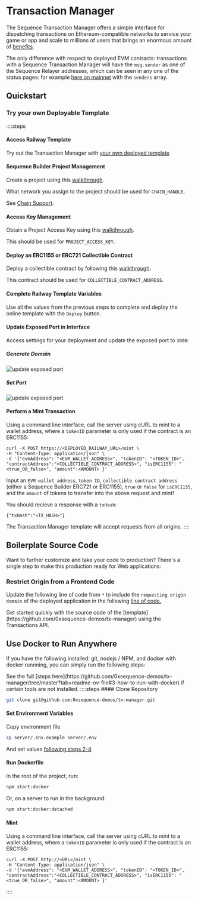 
# Transaction Manager

The Sequence Transaction Manager offers a simple interface for dispatching transactions on Ethereum-compatible networks to service your game or app and scale to millions of users that brings an enormous amount of [benefits](/api/transactions/overview#benefits).

The only difference with respect to deployed EVM contracts: transactions with a Sequence Transaction Manager will have the `msg.sender` as one of the Sequence Relayer addresses, which can be seen in any one of the status pages: for example [here on mainnet](https://mainnet-relayer.sequence.app/status) with the `senders` array.

## Quickstart

### Try your own Deployable Template 

::::steps
#### Access Railway Template

Try out the Transaction Manager with [your own deployed template](https://railway.app/template/EzeuAo)

#### Sequence Builder Project Management

Create a project using this [walkthrough](/solutions/builder/getting-started).

What network you assign to the project should be used for `CHAIN_HANDLE`. 

See [Chain Support](/solutions/technical-references/chain-support). 

#### Access Key Management

Obtain a Project Access Key using this [walkthrough](/solutions/builder/getting-started#claim-an-api-access-key).

This should be used for `PROJECT_ACCESS_KEY`.

#### Deploy an ERC1155 or ERC721 Collectible Contract

Deploy a collectible contract by following this [walkthrough](/solutions/collectibles/contracts/deploy-an-item-collection).

This contract should be used for `COLLECTIBLE_CONTRACT_ADDRESS`.

#### Complete Railway Template Variables
Use all the values from the previous steps to complete and deploy the online template with the `Deploy` button.

#### Update Exposed Port in Interface
Access settings for your deployment and update the exposed port to `3000`:

##### Generate Domain
![update exposed port](/img/payments/transaction_manager_service_deployed_generate_domain.png)

##### Set Port
![update exposed port](/img/payments/transaction_manager_deployed_set_port_generate_domain.png)

#### Perform a Mint Transaction

Using a command line interface, call the server using cURL to mint to a wallet address, where a `tokenID` parameter is only used if the contract is an ERC1155:

```shell
curl -X POST https://<DEPLOYED_RAILWAY_URL>/mint \
-H "Content-Type: application/json" \
-d '{"evmAddress": "<EVM_WALLET_ADDRESS>", "tokenID": "<TOKEN_ID>", "contractAddress":"<COLLECTIBLE_CONTRACT_ADDRESS>", "isERC1155": "<true_OR_false>", "amount":<AMOUNT> }'
```

Input an `EVM wallet address`, `token ID`, `collectible contract address` (either a Sequence Builder ERC721 or ERC1155), `true` or `false` for `isERC1155`, and the `amount` of tokens to transfer into the above request and mint!

You should recieve a response with a `txHash`:

```shell
{"txHash":"<TX_HASH>"}
```

<Callout type='info'>
The Transaction Manager template will accept requests from all origins.
</Callout>
::::

## Boilerplate Source Code

Want to further customize and take your code to production? There's a single step to make this production ready for Web applications:

### Restrict Origin from a Frontend Code

Update the following line of code from `*` to include the `requesting origin domain` of the deployed application in the following [line of code.](https://github.com/0xsequence-demos/tx-manager/blob/master/server/server.ts#L44)

<Callout type='info'>
Get started quickly with the source code of the [template](https://github.com/0xsequence-demos/tx-manager) using the Transactions API.
</Callout>

## Use Docker to Run Anywhere

If you have the following installed: git, nodejs / NPM, and docker with docker runnning, you can simply run the following steps:

<Callout type="info">
See the full [steps here](https://github.com/0xsequence-demos/tx-manager/tree/master?tab=readme-ov-file#3-how-to-run-with-docker) if certain tools are not installed.
</Callout>
::::steps
#### Clone Repository

```sh
git clone git@github.com:0xsequence-demos/tx-manager.git
```

#### Set Environment Variables

Copy environment file

```sh
cp server/.env.example server/.env
```

And set values [following steps 2-4](/solutions/transaction-manager/overview#sequence-builder-project-management)

#### Run Dockerfile

In the root of the project, run:

```sh
npm start:docker 
```

Or, on a server to run in the background:

```sh
npm start:docker:detached
```

#### Mint 
Using a command line interface, call the server using cURL to mint to a wallet address, where a `tokenID` parameter is only used if the contract is an ERC1155:

```shell
curl -X POST http://<URL>/mint \
-H "Content-Type: application/json" \
-d '{"evmAddress": "<EVM_WALLET_ADDRESS>", "tokenID": "<TOKEN_ID>", "contractAddress":"<COLLECTIBLE_CONTRACT_ADDRESS>", "isERC1155": "<true_OR_false>", "amount":<AMOUNT> }'
```
::::